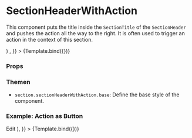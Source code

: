
<Meta
  title="Components/Section/SectionHeaderWithAction"
  component={SectionHeader}
/>

# SectionHeaderWithAction

This component puts the title inside the `SectionTitle` of the `SectionHeader` and pushes the action all the way to the right.
It is often used to trigger an action in the context of this section.

  <SectionHeaderWithAction title={title} action={action} />
)

<Canvas>
  <Story
    name="Default"
    args={{
      title: 'Profile information',
      action: <IconEdit width="24" height="24" />,
    }}
  >
    {Template.bind({})}
  </Story>
</Canvas>

### Props

<ArgsTable story="Default" />

### Themen

- `section.sectionHeaderWithAction.base`: Define the base style of the component.

### Example: Action as Button

<Canvas>
  <Story
    name="Action as Button"
    args={{
      title: 'Profile information',
      action: (
        <ButtonWithIcon
          size={Size.sm}
          variant={Variant.transparent}
          tone={Tone.secondary}
          Icon={IconEdit}
        >
          Edit
        </ButtonWithIcon>
      ),
    }}
  >
    {Template.bind({})}
  </Story>
</Canvas>
